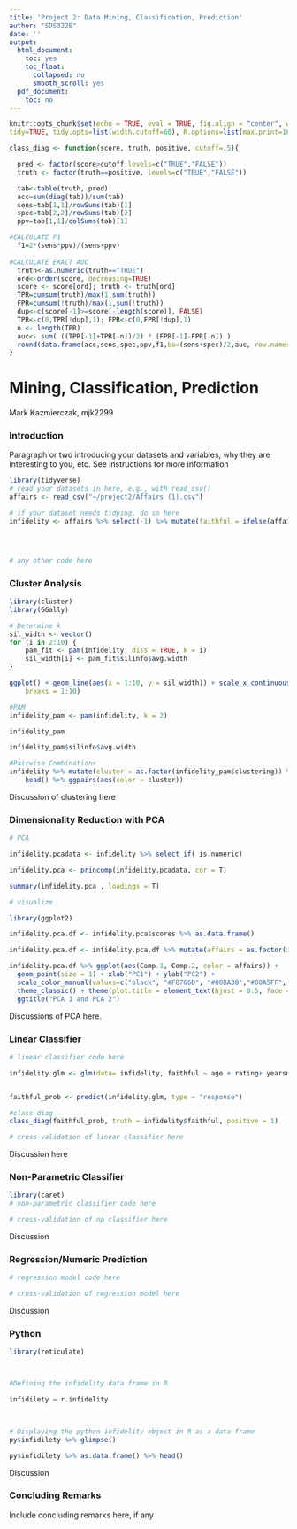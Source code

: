 ```yaml
---
title: 'Project 2: Data Mining, Classification, Prediction'
author: "SDS322E"
date: ''
output:
  html_document:
    toc: yes
    toc_float:
      collapsed: no
      smooth_scroll: yes
  pdf_document:
    toc: no
---
```


```r
knitr::opts_chunk$set(echo = TRUE, eval = TRUE, fig.align = "center", warning = F, message = F,
tidy=TRUE, tidy.opts=list(width.cutoff=60), R.options=list(max.print=100))

class_diag <- function(score, truth, positive, cutoff=.5){

  pred <- factor(score>cutoff,levels=c("TRUE","FALSE"))
  truth <- factor(truth==positive, levels=c("TRUE","FALSE"))

  tab<-table(truth, pred)
  acc=sum(diag(tab))/sum(tab)
  sens=tab[1,1]/rowSums(tab)[1]
  spec=tab[2,2]/rowSums(tab)[2]
  ppv=tab[1,1]/colSums(tab)[1]

#CALCULATE F1
  f1=2*(sens*ppv)/(sens+ppv)
  
#CALCULATE EXACT AUC
  truth<-as.numeric(truth=="TRUE")
  ord<-order(score, decreasing=TRUE)
  score <- score[ord]; truth <- truth[ord]
  TPR=cumsum(truth)/max(1,sum(truth))
  FPR=cumsum(!truth)/max(1,sum(!truth))
  dup<-c(score[-1]>=score[-length(score)], FALSE)
  TPR<-c(0,TPR[!dup],1); FPR<-c(0,FPR[!dup],1)
  n <- length(TPR)
  auc<- sum( ((TPR[-1]+TPR[-n])/2) * (FPR[-1]-FPR[-n]) )
  round(data.frame(acc,sens,spec,ppv,f1,ba=(sens+spec)/2,auc, row.names = "Metrics"),4)
}
```

# Mining, Classification, Prediction

Mark Kazmierczak, mjk2299

### Introduction 

Paragraph or two introducing your datasets and variables, why they are interesting to you, etc. See instructions for more information

```R
library(tidyverse)
# read your datasets in here, e.g., with read_csv()
affairs <- read_csv("~/project2/Affairs (1).csv")

# if your dataset needs tidying, do so here
infidelity <- affairs %>% select(-1) %>% mutate(faithful = ifelse(affairs > 0 , 0, 1))




# any other code here
```

### Cluster Analysis

```R
library(cluster)
library(GGally)

# Determine k
sil_width <- vector()
for (i in 2:10) {
    pam_fit <- pam(infidelity, diss = TRUE, k = i)
    sil_width[i] <- pam_fit$silinfo$avg.width
}

ggplot() + geom_line(aes(x = 1:10, y = sil_width)) + scale_x_continuous(name = "k", 
    breaks = 1:10)

#PAM
infidelity_pam <- pam(infidelity, k = 2)

infidelity_pam

infidelity_pam$silinfo$avg.width

#Pairwise Combinations
infidelity %>% mutate(cluster = as.factor(infidelity_pam$clustering)) %>% 
    head() %>% ggpairs(aes(color = cluster))

```

Discussion of clustering here
    
    
### Dimensionality Reduction with PCA

```R
# PCA

infidelity.pcadata <- infidelity %>% select_if( is.numeric)

infidelity.pca <- princomp(infidelity.pcadata, cor = T)

summary(infidelity.pca , loadings = T)

# visualize

library(ggplot2)

infidelity.pca.df <- infidelity.pca$scores %>% as.data.frame()

infidelity.pca.df <- infidelity.pca.df %>% mutate(affairs = as.factor(infidelity.pcadata$affairs))

infidelity.pca.df %>% ggplot(aes(Comp.1, Comp.2, color = affairs)) + 
  geom_point(size = 1) + xlab("PC1") + ylab("PC2") +
  scale_color_manual(values=c("black", "#F8766D", "#00BA38","#00A5FF", "#E76BF3", "Red" )) +
  theme_classic() + theme(plot.title = element_text(hjust = 0.5, face = "bold")) +
  ggtitle("PCA 1 and PCA 2") 
```

Discussions of PCA here. 

###  Linear Classifier

```R
# linear classifier code here

infidelity.glm <- glm(data= infidelity, faithful ~ age + rating+ yearsmarried + religiousness + education , family = "binomial")


faithful_prob <- predict(infidelity.glm, type = "response")

#class diag
class_diag(faithful_prob, truth = infidelity$faithful, positive = 1)

```

```R
# cross-validation of linear classifier here


```

Discussion here

### Non-Parametric Classifier

```R
library(caret)
# non-parametric classifier code here
```

```R
# cross-validation of np classifier here
```

Discussion


### Regression/Numeric Prediction

```R
# regression model code here
```

```R
# cross-validation of regression model here
```

Discussion

### Python 

```R
library(reticulate) 




```

```python

#Defining the infidelity data frame in R

infidilety = r.infidelity

  


```

```r
# Displaying the python infidelity object in R as a data frame
py$infidilety %>% glimpse()

py$infidilety %>% as.data.frame() %>% head()
```

Discussion

### Concluding Remarks

Include concluding remarks here, if any




